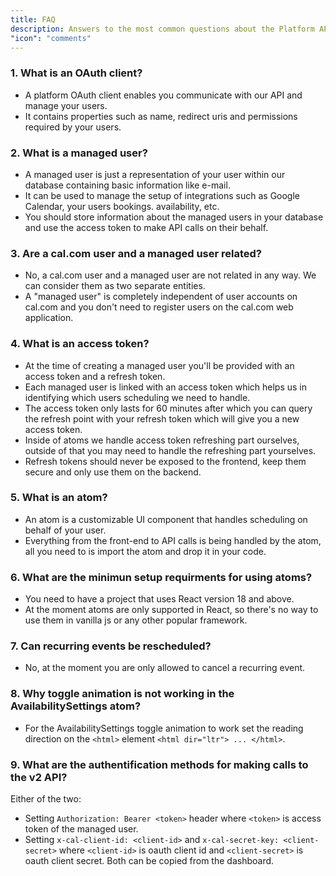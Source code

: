 ```yaml
---
title: FAQ
description: Answers to the most common questions about the Platform API and atoms.
"icon": "comments"
---
```

### 1. What is an OAuth client?
-  A platform OAuth client enables you communicate with our API and manage your users.
-  It contains properties such as name, redirect uris and permissions required by your users.

### 2. What is a managed user?
- A managed user is just a representation of your user within our database containing basic information like e-mail.
- It can be used to manage the setup of integrations such as Google Calendar, your users bookings. availability, etc.
- You should store information about the managed users in your database and use the access token to make API calls on their behalf.

### 3. Are a cal.com user and a managed user related?
- No, a cal.com user and a managed user are not related in any way. We can consider them as two separate entities.
- A "managed user" is completely independent of user accounts on cal.com and you don't need to register users on the cal.com web application.

### 4. What is an access token?
- At the time of creating a managed user you'll be provided with an access token and a refresh token.
- Each managed user is linked with an access token which helps us in identifying which users scheduling we need to handle.
- The access token only lasts for 60 minutes after which you can query the refresh point with your refresh token which will give you a new access token.
- Inside of atoms we handle access token refreshing part ourselves, outside of that you may need to handle the refreshing part yourselves.
- Refresh tokens should never be exposed to the frontend, keep them secure and only use them on the backend.

### 5. What is an atom?
- An atom is a customizable UI component that handles scheduling on behalf of your user.
- Everything from the front-end to API calls is being handled by the atom, all you need to is import the atom and drop it in your code.

### 6. What are the minimun setup requirments for using atoms?
- You need to have a project that uses React version 18 and above.
- At the moment atoms are only supported in React, so there's no way to use them in vanilla js or any other popular framework.

### 7. Can recurring events be rescheduled?
- No, at the moment you are only allowed to cancel a recurring event.

### 8. Why toggle animation is not working in the AvailabilitySettings atom?
- For the AvailabilitySettings toggle animation to work set the reading direction on the `<html>` element `<html dir="ltr"> ... </html>`.

### 9. What are the authentification methods for making calls to the v2 API?
Either of the two:
- Setting `Authorization: Bearer <token>` header where `<token>` is access token of the managed user.
- Setting `x-cal-client-id: <client-id>` and `x-cal-secret-key: <client-secret>` where `<client-id>` is oauth client id and `<client-secret>` is oauth client secret. Both can be copied from the dashboard.
